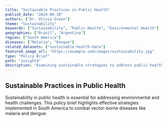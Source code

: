 ```yaml
---
title: "Sustainable Practices in Public Health"
publish_date: "2024-08-10"
authors: ["Dr. Olivia Green"]
theme: "Sustainability"
keywords: ["Sustainability", "Public Health", "Environmental Health"]
geographies: ["Brazil", "Argentina"]
region: ["South America"]
diseases: ["Malaria", "Dengue"]
related_datasets: ["sustainable-health-data"]
featured_image_url: "https://example.com/images/sustainability.jpg"
type: "Policy Brief"
path: "insight4"
description: "Examining sustainable strategies to address public health challenges in South America."
---
```


## Sustainable Practices in Public Health

Sustainability in public health is essential for addressing environmental and health challenges. This policy brief highlights effective strategies implemented in South America to combat vector-borne diseases like malaria and dengue.

